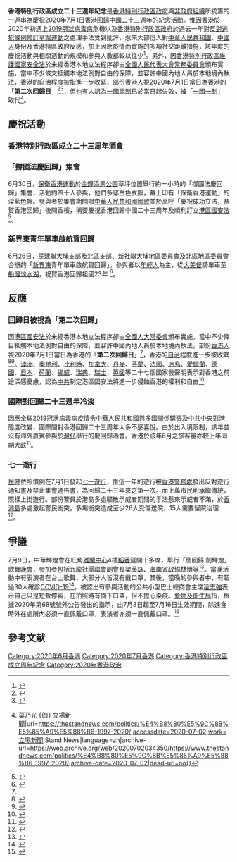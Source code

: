{{Infobox_recurring_event
|name= 香港特別行政區成立二十三周年紀念
|English= 20th Anniversary of the Hong Kong Special Administrative Region
|Type= 
|Image= 
|ImgSize= 
|Caption= 
|Nickname= 
|Official= [[香港回歸|香港回歸]]二十三周年紀念
|Old= 
|date= [[2020年6月|2020年6月]]至[[2020年7月|2020年7月]]
|Initial= 
|location= [[香港特別行政區|香港特別行政區]]
|Guidance= 
|organized= [[香港特別行政區政府|香港特別行政區政府]]
|Co-Organizer= 
|Undertaker= 
|Associate= 
|Sponsor= 
|Special-Sponsor= 
|Title-Sponsor= 
|Media-Sponsor= 
|Affiliate= 
|Producer= 
|Statistics= 
|Visitors= 
|URL= [http://www.hksar20.gov.hk/ 香港特區成立二十周年官方網站]
|Note= 
}}

'''香港特別行政區成立二十三週年紀念'''是[[香港特別行政區政府|香港特別行政區政府]]與[[非政府組織|非政府組織]]所統籌的一連串為慶祝2020年7月1日[[香港回歸|香港回歸]]中國二十三週年的紀念活動。惟因[[香港|香港]]於2020年初遇上[[2019冠狀病毒病|2019冠狀病毒病]]危機以及[[香港特別行政區政府|香港特別行政區政府]]於過去一年對[[反對逃犯條例修訂草案運動|反對逃犯條例修訂草案運動]]之處理手法受到批評，惹來大部份人對[[中華人民共和國|中華人民共和國]]、[[中國人|中國人]]身份及香港特區政府反感，加上因應疫情而實施的多項社交距離措施，該年度的慶祝活動與相關活動的規模和參與人數都較以往少<ref>{{Cite news | url=https://hk.appledaily.com/local/20200616/ZJTYLDJLQYVXP5DHIFVXJHSKZA/ | title=【港版國安法】民研調查：「中國人」身份認同創回歸後新低 7成半人自認「香港人」 | access-date=2020-07-02 | archive-url=https://web.archive.org/web/20200702071003/https://hk.appledaily.com/local/20200616/ZJTYLDJLQYVXP5DHIFVXJHSKZA/ | archive-date=2020-07-02 | dead-url=yes }}</ref>。另外，因[[香港特別行政區維護國家安全法|香港特別行政區維護國家安全法]]於未經香港本地立法程序卻由[[全國人民代表大會常務委員會|全國人民代表大會常務委員會]]頒布實施，當中不少條文牴觸本地法例對自由的保障，並容許中國內地人員於本地境內執法，香港的[[自治|自治]]程度被指進一步收緊，部份[[香港人|香港人]]視2020年7月1日當日為香港的「'''第二次回歸日'''」<ref>{{cite web | author=于品海 | title=信任或猜忌——國安法之後的「二次回歸」 | url=https://www.hk01.com/01%E8%A7%80%E9%BB%9E/489525/%E4%BF%A1%E4%BB%BB%E6%88%96%E7%8C%9C%E5%BF%8C-%E5%9C%8B%E5%AE%89%E6%B3%95%E4%B9%8B%E5%BE%8C%E7%9A%84-%E4%BA%8C%E6%AC%A1%E5%9B%9E%E6%AD%B8 | publisher=香港01 | date=2020-06-23 | access-date=2020-07-02 | archive-url=https://web.archive.org/web/20200704124851/https://www.hk01.com/01%E8%A7%80%E9%BB%9E/489525/%E4%BF%A1%E4%BB%BB%E6%88%96%E7%8C%9C%E5%BF%8C-%E5%9C%8B%E5%AE%89%E6%B3%95%E4%B9%8B%E5%BE%8C%E7%9A%84-%E4%BA%8C%E6%AC%A1%E5%9B%9E%E6%AD%B8 | archive-date=2020-07-04 | dead-url=no }}</ref><ref name="theinitium1">{{cite web | url=https://theinitium.com/article/20200701-opinion-1july-new-ruling/ | title=林緻茵：國安法要香港「二次回歸」，愛國者治港會形成何種新局？ | publisher=端傳媒 | date=2020-07-01 | access-date=2020-07-02 | archive-url=https://web.archive.org/web/20200702071003/https://theinitium.com/article/20200701-opinion-1july-new-ruling/ | archive-date=2020-07-02 | dead-url=no }}</ref>，但也有人認為[[一國兩制|一國兩制]]已於當日起失效，被「[[一國一制|一國一制]]」取代<ref>{{Cite web|title=一國兩制（1997-2020） {{!}} 莫乃光 {{!}} 立場新聞|url=https://thestandnews.com/politics/%E4%B8%80%E5%9C%8B%E5%85%A9%E5%88%B6-1997-2020/|accessdate=2020-07-02|work=立場新聞 Stand News|language=zh|archive-url=https://web.archive.org/web/20200702034350/https://www.thestandnews.com/politics/%E4%B8%80%E5%9C%8B%E5%85%A9%E5%88%B6-1997-2020/|archive-date=2020-07-02|dead-url=no}}</ref>。

==慶祝活動==
===香港特別行政區成立二十三周年酒會===
===「撐國法慶回歸」集會===
6月30日，[[保衛香港運動|保衛香港運動]]於[[金鐘|金鐘]][[添馬公園|添馬公園]]草坪位置舉行約一小時的「撐國法慶回歸」集會，活動約四十人參與，他們多穿白色衣服，戴上印有「保衛香港運動」的深藍色帽。參與者於集會期間唱[[中華人民共和國國歌|中華人民共和國國歌]]並於高呼「慶祝成功立法，恭賀香港回歸」後開香檳，稱要慶祝香港回歸中國二十三周年及順利訂立[[港區國安法|港區國安法]]<ref>{{Cite news | author1=鄧穎琳 | author2=孔繁栩 | url=https://www.hk01.com/%E7%A4%BE%E6%9C%83%E6%96%B0%E8%81%9E/492087/%E6%B8%AF%E7%89%88%E5%9C%8B%E5%AE%89%E6%B3%95-%E5%82%85%E6%8C%AF%E4%B8%AD%E9%96%8B%E9%A6%99%E6%AA%B3%E8%B3%80%E7%AB%8B%E6%B3%95-%E9%9D%92%E5%B9%B4-%E5%8F%8D%E5%B0%8D%E9%82%84%E5%8F%8D%E5%B0%8D%E5%94%94%E5%A5%BD%E8%AE%8A%E8%A1%8C%E5%8B%95 | title=港版國安法｜傅振中開香檳賀立法　青年：反對還反對唔好變行動 | date=2020-06-30 | access-date=2020-07-02 | archive-url=https://web.archive.org/web/20200703010754/https://www.hk01.com/%E7%A4%BE%E6%9C%83%E6%96%B0%E8%81%9E/492087/%E6%B8%AF%E7%89%88%E5%9C%8B%E5%AE%89%E6%B3%95-%E5%82%85%E6%8C%AF%E4%B8%AD%E9%96%8B%E9%A6%99%E6%AA%B3%E8%B3%80%E7%AB%8B%E6%B3%95-%E9%9D%92%E5%B9%B4-%E5%8F%8D%E5%B0%8D%E9%82%84%E5%8F%8D%E5%B0%8D%E5%94%94%E5%A5%BD%E8%AE%8A%E8%A1%8C%E5%8B%95 | archive-date=2020-07-03 | dead-url=no }}</ref>。

===新界東青年單車啟航賀回歸===
6月26日，[[民建聯|民建聯]][[大埔_(香港)|大埔]]支部及[[北區_(香港)|北區]]支部、[[新社聯|新社聯]]大埔地區委員會及北區地區委員會合辦的「[[新界東|新界東]]青年單車啟航賀回歸」。參與者以[[年輕人|年輕人]]為主，從[[大美督|大美督]]騎單車至[[船灣淡水湖|船灣淡水湖]]，祝賀香港回歸祖國23年 <ref>{{cite web | author1=周偉立 | url=http://www.hkcd.com/content/2020-06/27/content_1199521.html | title=民建聯舉辦單車啟航活動賀回歸 | date=2020-06-27 | access-date=2020-07-02 | archive-url=https://web.archive.org/web/20200630044822/http://www.hkcd.com/content/2020-06/27/content_1199521.html | archive-date=2020-06-30 | dead-url=no }}</ref>。

==反應==
===回歸日被視為「第二次回歸」===
因[[港區國安法|港區國安法]]於未經香港本地立法程序卻由[[全國人大常委會|全國人大常委會]]頒布實施，當中不少條目牴觸本地法例對自由的保障，並容許中國內地人員於本地境內執法，部份[[香港人|香港人]]視2020年7月1日當日為香港的「'''第二次回歸日'''」<ref name="theinitium1" />，香港的[[自治|自治]]程度進一步被收緊<ref>{{cite web | url=https://hd.stheadline.com/amp/news/realtime/hk/1809313/ | title=【國安法】大律師公會：立法侵蝕高度自治 破壞司法獨立 | publisher=頭條日報 | date=2020-07-01 | access-date=2020-07-07 | archive-date=2020-08-18 | archive-url=https://web.archive.org/web/20200818191422/https://hd.stheadline.com/amp/news/realtime/hk/1809313/ | dead-url=no }}</ref><ref>{{Cite news | url=https://www.thestandnews.com/politics/%E5%9C%8B%E5%AE%89%E6%B3%95%E5%A3%93%E6%B8%AF-%E8%8B%B1%E5%9C%8B%E6%96%BC%E8%81%AF%E5%90%88%E5%9C%8B%E7%99%BC%E8%A8%80-%E6%8C%87%E7%AB%8B%E6%B3%95%E7%A0%B4%E5%A3%9E%E6%B8%AF%E8%87%AA%E6%B2%BB-%E4%B8%AD%E5%9C%8B-%E5%8C%97%E9%9F%93%E5%90%8C%E8%81%B2%E5%8F%8D%E5%B0%8D/ | title=【國安法壓港】英國於聯合國發言　指立法破壞港自治　中國、北韓同聲反對 | date=2020-06-16 | work=立場新聞 | accessdate=2020-07-07 | archive-url=https://web.archive.org/web/20200719053246/https://www.thestandnews.com/politics/%E5%9C%8B%E5%AE%89%E6%B3%95%E5%A3%93%E6%B8%AF-%E8%8B%B1%E5%9C%8B%E6%96%BC%E8%81%AF%E5%90%88%E5%9C%8B%E7%99%BC%E8%A8%80-%E6%8C%87%E7%AB%8B%E6%B3%95%E7%A0%B4%E5%A3%9E%E6%B8%AF%E8%87%AA%E6%B2%BB-%E4%B8%AD%E5%9C%8B-%E5%8C%97%E9%9F%93%E5%90%8C%E8%81%B2%E5%8F%8D%E5%B0%8D/ | archive-date=2020-07-19 | dead-url=no }}</ref>。[[澳洲|澳洲]]、[[奧地利|奧地利]]、[[比利時|比利時]]、[[加拿大|加拿大]]、[[丹麥|丹麥]]、[[芬蘭|芬蘭]]、[[法國|法國]]、[[冰島|冰島]]、[[愛爾蘭|愛爾蘭]]、[[德國|德國]]、[[日本|日本]]、[[荷蘭|荷蘭]]、[[挪威|挪威]]、[[瑞典|瑞典]]、[[瑞士|瑞士]]、[[英國|英國]]等二十七個國家發聲明表示對香港之前途深感憂慮，認為[[中共|中共]]制定港區國安法將進一步侵蝕香港的權利和自由<ref>{{cite web | url=https://hd.stheadline.com/news/realtime/hk/1808593/%E5%8D%B3%E6%99%82-%E6%B8%AF%E8%81%9E-%E5%9C%8B%E5%AE%89%E6%B3%95-%E8%8B%B1%E5%9C%8B%E7%AD%8927%E5%9C%8B%E7%B1%B2%E5%8B%BF%E5%AF%A6%E6%96%BD-%E6%8C%87%E6%90%8D%E5%AE%B3%E4%B8%80%E5%9C%8B%E5%85%A9%E5%88%B6 | title=【國安法】英國等27國籲勿實施 指損害一國兩制 | access-date=2020-07-02 | archive-url=https://web.archive.org/web/20200703234945/https://hd.stheadline.com/news/realtime/hk/1808593/%E5%8D%B3%E6%99%82-%E6%B8%AF%E8%81%9E-%E5%9C%8B%E5%AE%89%E6%B3%95-%E8%8B%B1%E5%9C%8B%E7%AD%8927%E5%9C%8B%E7%B1%B2%E5%8B%BF%E5%AF%A6%E6%96%BD-%E6%8C%87%E6%90%8D%E5%AE%B3%E4%B8%80%E5%9C%8B%E5%85%A9%E5%88%B6 | archive-date=2020-07-03 | dead-url=no }}</ref>

===國際對回歸二十三週年冷淡===
因應全球[[2019冠狀病毒病|2019冠狀病毒病]]疫情令中華人民共和國與多國關係緊張及[[中共中央|中共中央]]對港態度改變，國際間對香港回歸二十三周年大多不感喜悅。由於出入境限制，該年並沒有海外嘉賓參與於[[灣仔|灣仔]]舉行的慶回歸酒會。香港於該年6月之旅客量亦較上年同期大跌<ref>{{cite web | url=https://www.singtao.ca/4286973/2020-06-03/post-%E6%8A%B5%E6%B8%AF%E5%BC%B7%E5%88%B6%E6%AA%A2%E7%96%AB%E4%BB%A4%E5%BB%B6%E9%95%B7%E4%B8%89%E6%9C%88/?variant=zh-hk | title=抵港強制檢疫令延長三月 | language=zh-hk | access-date=2020-07-02 | archive-url=https://web.archive.org/web/20200702071007/https://www.singtao.ca/4286973/2020-06-03/post-%E6%8A%B5%E6%B8%AF%E5%BC%B7%E5%88%B6%E6%AA%A2%E7%96%AB%E4%BB%A4%E5%BB%B6%E9%95%B7%E4%B8%89%E6%9C%88/?variant=zh-hk | archive-date=2020-07-02 | dead-url=no }}</ref>。

===七一遊行===
{{main|2020年香港七一遊行}}
[[民陣|民陣]]依照慣例在7月1日發起[[七一遊行|七一遊行]]，惟這一年的遊行被[[香港警務處|香港警務處]]發出反對遊行通知書及禁止集會通告書，為回歸二十三年來之第一次。而上萬市民則承繼傳統，照樣上街遊行。部份警員於港島多處驅散示威者期間的手法惹來示威者不滿，於[[香港島|香港島]]多處激起警民衝突。多場衝突造成至少26人受傷送院，15人需要留院治理<ref>{{cite web | url=https://www.singtao.ca/4341763/2020-07-01/news-%E3%80%90%E5%9C%8B%E5%AE%89%E6%B3%95%E3%80%9111%E7%94%B74%E5%A5%B3%E8%A1%9D%E7%AA%81%E4%B8%AD%E5%8F%97%E5%82%B7%E7%95%99%E9%86%AB+%E6%83%85%E6%B3%81%E7%A9%A9%E5%AE%9A/?variant=zh-hk | title=【國安法】11男4女衝突中受傷留醫 情況穩定 | language=zh-hk | access-date=2020-07-02 | archive-url=https://web.archive.org/web/20200702035346/https://www.singtao.ca/4341763/2020-07-01/news-%E3%80%90%E5%9C%8B%E5%AE%89%E6%B3%95%E3%80%9111%E7%94%B74%E5%A5%B3%E8%A1%9D%E7%AA%81%E4%B8%AD%E5%8F%97%E5%82%B7%E7%95%99%E9%86%AB+%E6%83%85%E6%B3%81%E7%A9%A9%E5%AE%9A/?variant=zh-hk | archive-date=2020-07-02 | dead-url=no }}</ref>。

== 爭議 ==
{{main|慶回歸群組}}
7月9日，中華輝煌會在旺角[[雅蘭中心|雅蘭中心]]4樓[[稻香集團|稻香]]筵開十多席，舉行「慶回歸 創輝煌」歌舞晚會，參加者包括[[九龍社團聯會|九龍社團聯會]]副會長[[梁芙詠|梁芙詠]]、[[中國人民政治協商會議海南省委員會|海南省政協]][[林博|林博]]等<ref>{{cite news | url=https://hk.video.appledaily.com/local/20200718/Y2ZYTUHGTYWDJDJ2OHKZY7L2LY/ | title=【COVID-19】愛國藍絲稻香除罩慶回歸 貼身勁舞 晚會變播毒群組4人確診 | date=2020-07-18 | access-date=2020-07-21 | publisher=蘋果日報（香港） | archive-date=2020-08-19 | archive-url=https://web.archive.org/web/20200819042106/https://hk.appledaily.com/local/20200718/Y2ZYTUHGTYWDJDJ2OHKZY7L2LY/ | dead-url=no }}</ref>。當晚活動中有表演者在台上歌舞，大部分人皆沒有戴口罩，其後，當晚的參與者中，有超過30人確診[[COVID-19|COVID-19]]<ref>{{Cite web|url=https://news.mingpao.com/pns/%E8%A6%81%E8%81%9E/article/20200727/s00001/1595788837171/%E5%AF%8C%E8%87%A8%E7%BE%A4%E7%B5%84%E9%80%BE40%E4%BA%BA%E7%A2%BA%E8%A8%BA-%E8%A1%8D%E7%AC%AC%E5%9B%9B%E4%BB%A3%E5%82%B3%E6%92%AD|title=富臨群組逾40人確診 衍第四代傳播|date=2020-07-27|work=明報|accessdate=2020-07-27|archive-date=2020-08-19|archive-url=https://web.archive.org/web/20200819042106/https://news.mingpao.com/pns/%E8%A6%81%E8%81%9E/article/20200727/s00001/1595788837171/%E5%AF%8C%E8%87%A8%E7%BE%A4%E7%B5%84%E9%80%BE40%E4%BA%BA%E7%A2%BA%E8%A8%BA-%E8%A1%8D%E7%AC%AC%E5%9B%9B%E4%BB%A3%E5%82%B3%E6%92%AD|dead-url=no}}</ref>。被認出有參與活動的公共小型巴士總商會主席[[凌志強|凌志強]]表示自己只是短暫停留，在拍照時有摘下口罩，但不擔心染疫。[[食物及衛生局|食物及衛生局]]指，根據2020年第68號號外公告發出的指示，由7月3日起至7月16日生效期間，除進食時外在處所內必須一直佩戴口罩，表演者亦須一直佩戴口罩。<ref>{{Cite news | url=https://news.mingpao.com/ins/%E6%B8%AF%E8%81%9E/article/20200718/s00001/1595076432498/%E6%96%B0%E5%86%A0%E8%82%BA%E7%82%8E-%E9%9B%85%E8%98%AD%E4%B8%AD%E5%BF%83%E7%A8%BB%E9%A6%99%E8%81%9A%E6%9C%83%E6%84%9F%E6%9F%93%E7%BE%A4%E7%B5%84-%E6%B6%89%E4%B8%AD%E8%8F%AF%E8%BC%9D%E7%85%8C%E6%9C%83%E6%85%B6%E5%9B%9E%E6%AD%B8%E6%B4%BB%E5%8B%95 | title=新冠肺炎｜雅蘭中心稻香聚會感染群組　涉中華輝煌會慶回歸活動 (23:25) | date=2020-07-18 | work=明報 | accessdate=2020-07-21 | archive-date=2021-10-22 | archive-url=https://web.archive.org/web/20211022023846/https://news.mingpao.com/ins/%e6%b8%af%e8%81%9e/article/20200718/s00001/1595076432498/%e6%96%b0%e5%86%a0%e8%82%ba%e7%82%8e-%e9%9b%85%e8%98%ad%e4%b8%ad%e5%bf%83%e7%a8%bb%e9%a6%99%e8%81%9a%e6%9c%83%e6%84%9f%e6%9f%93%e7%be%a4%e7%b5%84-%e6%b6%89%e4%b8%ad%e8%8f%af%e8%bc%9d%e7%85%8c%e6%9c%83%e6%85%b6%e5%9b%9e%e6%ad%b8%e6%b4%bb%e5%8b%95 | dead-url=no }}</ref>

==參考文献==
{{reflist|25em}}
{{香港逃犯條例爭議}}

[[Category:2020年6月香港|Category:2020年6月香港]]
[[Category:2020年7月香港|Category:2020年7月香港]]
[[Category:香港特別行政區成立周年紀念|Category:香港特別行政區成立周年紀念]]
[[Category:2020年香港政治|Category:2020年香港政治]]